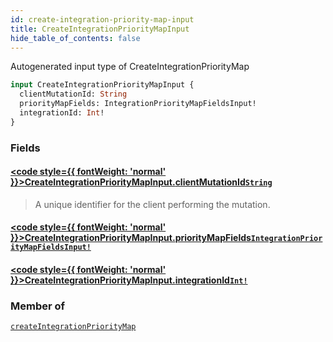 ```yaml
---
id: create-integration-priority-map-input
title: CreateIntegrationPriorityMapInput
hide_table_of_contents: false
---
```








Autogenerated input type of CreateIntegrationPriorityMap

```graphql
input CreateIntegrationPriorityMapInput {
  clientMutationId: String
  priorityMapFields: IntegrationPriorityMapFieldsInput!
  integrationId: Int!
}
```


### Fields

#### [<code style={{ fontWeight: 'normal' }}>CreateIntegrationPriorityMapInput.<b>clientMutationId</b></code>](#)<Bullet />[`String`](/api/graphql/documentation/scalars/string) <Badge class="secondary" text="scalar"/>
> A unique identifier for the client performing the mutation.
> 

#### [<code style={{ fontWeight: 'normal' }}>CreateIntegrationPriorityMapInput.<b>priorityMapFields</b></code>](#)<Bullet />[`IntegrationPriorityMapFieldsInput!`](/api/graphql/documentation/inputs/integration-priority-map-fields-input) <Badge class="secondary" text="non-null"/> <Badge class="secondary" text="input"/>
> 
> 

#### [<code style={{ fontWeight: 'normal' }}>CreateIntegrationPriorityMapInput.<b>integrationId</b></code>](#)<Bullet />[`Int!`](/api/graphql/documentation/scalars/int) <Badge class="secondary" text="non-null"/> <Badge class="secondary" text="scalar"/>
> 
> 



### Member of

[`createIntegrationPriorityMap`](/api/graphql/documentation/mutations/create-integration-priority-map)  <Badge class="secondary" text="mutation"/>



